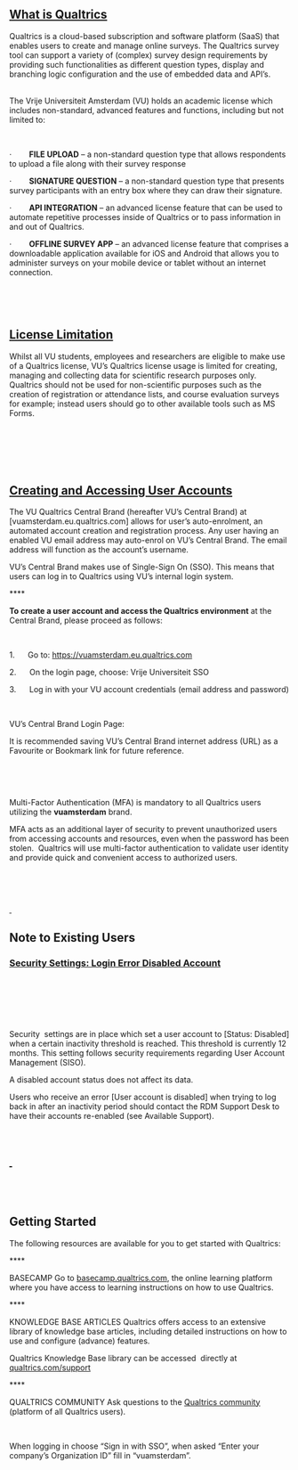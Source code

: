 ## [What is Qualtrics]()

Qualtrics is a cloud-based subscription and software platform (SaaS) that enables users to create and manage online surveys. The Qualtrics survey tool can support a variety of (complex) survey design requirements by providing such functionalities as different question types, display and branching logic configuration and the use of embedded data and API’s.             

The Vrije Universiteit Amsterdam (VU) holds an academic license which includes non-standard, advanced features and functions, including but not limited to:   

 

·        **FILE UPLOAD** – a non-standard question type that allows respondents to upload a file along with their survey response



·        **SIGNATURE QUESTION** – a non-standard question type that presents survey participants with an entry box where they can draw their signature.



·        **API INTEGRATION** – an advanced license feature that can be used to automate repetitive processes inside of Qualtrics or to pass information in and out of Qualtrics.



·        **OFFLINE SURVEY APP** – an advanced license feature that comprises a downloadable application available for iOS and Android that allows you to administer surveys on your mobile device or tablet without an internet connection.

 

 

## [License Limitation]()

Whilst all VU students, employees and researchers are eligible to make use of a Qualtrics license, VU’s Qualtrics license usage is limited for creating, managing and collecting data for scientific research purposes only. Qualtrics should not be used for non-scientific purposes such as the creation of registration or attendance lists, and course evaluation surveys for example; instead users should go to other available tools such as MS Forms.

##  

 

## [Creating and Accessing User Accounts]()

The VU Qualtrics Central Brand (hereafter VU’s Central Brand) at [vuamsterdam.eu.qualtrics.com] allows for user’s auto-enrolment, an automated account creation and registration process. Any user having an enabled VU email address may auto-enrol on VU’s Central Brand. The email address will function as the account’s username.

VU’s Central Brand makes use of Single-Sign On (SSO). This means that users can log in to Qualtrics using VU’s internal login system.

**** 

**To create a user account and access the Qualtrics environment** at the Central Brand, please proceed as follows:

 

1.      Go to: [https://vuamsterdam.eu.qualtrics.com](https://vuamsterdam.eu.qualtrics.com)

2.      On the login page, choose: Vrije Universiteit SSO

3.      Log in with your VU account credentials (email address and password)

 

VU’s Central Brand Login Page:

[]()

It is recommended saving VU’s Central Brand internet address (URL) as a Favourite or Bookmark link for future reference.  

 

 

Multi-Factor Authentication (MFA) is mandatory to all Qualtrics users utilizing the **vuamsterdam** brand.  

MFA acts as an additional layer of security to prevent unauthorized users from accessing accounts and resources, even when the password has been stolen.  Qualtrics will use multi-factor authentication to validate user identity and provide quick and convenient access to authorized users.  

 

 

[ ]()

## Note to Existing Users

### [Security Settings: Login Error Disabled Account]()

 

 

 



Security  settings are in place which set a user account to [Status: Disabled] when a certain inactivity threshold is reached. This threshold is currently 12 months. This setting follows security requirements regarding User Account Management (SISO).

A disabled account status does not affect its data.  


Users who receive an error [User account is disabled] when trying to log back in after an inactivity period should contact the RDM Support Desk to have their accounts re-enabled (see Available Support).

 

## [ ]()

##  

## Getting Started

The following resources are available for you to get started with Qualtrics:

**** 

BASECAMP
Go to [basecamp.qualtrics.com](https://basecamp.qualtrics.com), the online learning platform where you have access to learning instructions on how to use Qualtrics.

**** 

KNOWLEDGE BASE ARTICLES
Qualtrics offers access to an extensive library of knowledge base articles, including detailed instructions on how to use and configure (advance) features.

Qualtrics Knowledge Base library can be accessed  directly at [qualtrics.com/support](https://www.qualtrics.com/support/)

**** 

QUALTRICS COMMUNITY
Ask questions to the [Qualtrics community](https://www.qualtrics.com/community/) (platform of all Qualtrics users).

 

When logging in choose "Sign in with SSO", when asked "Enter your company's Organization ID" fill in "vuamsterdam".

 
